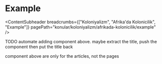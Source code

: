 # Example


<ContentSubheader
  breadcrumbs={["Koloniyalizm", "Afrika'da Kolonicilik", "Example"]}
  pagePath="konular/koloniyalizm/afrikada-kolonicilik/example"
/>

TODO automate adding component above. maybe extract the title, push the component then put the title back

component above are only for the articles, not the pages

